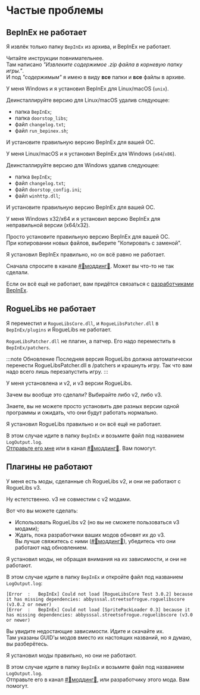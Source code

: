 # Частые проблемы


## BepInEx не работает

<FAQ>
<Question>

Я извлёк только папку `BepInEx` из архива, и BepInEx не работает.

</Question>

Читайте инструкции повнимательнее.  
Там написано *"Извлеките содержимое .zip файла в корневую папку игры."*.  
И под *"содержимым"* я имею в виду **все** папки и **все** файлы в архиве.

</FAQ>

<FAQ>
<Question>

У меня Windows и я установил BepInEx для Linux/macOS (`unix`).

</Question>

Деинсталлируйте версию для Linux/macOS удалив следующее:
- папка `BepInEx`;
- папка `doorstop_libs`;
- файл `changelog.txt`;
- файл `run_bepinex.sh`;

И установите правильную версию BepInEx для вашей ОС.

</FAQ>

<FAQ>
<Question>

У меня Linux/macOS и я установил BepInEx для Windows (`x64`/`x86`).

</Question>

Деинсталлируйте версию для Windows удалив следующее:
- папка `BepInEx`;
- файл `changelog.txt`;
- файл `doorstop_config.ini`;
- файл `winhttp.dll`;

И установите правильную версию BepInEx для вашей ОС.

</FAQ>

<FAQ>
<Question>У меня Windows x32/x64 и я установил версию BepInEx для неправильной версии (x64/x32).</Question>

Просто установите правильную версию BepInEx для вашей ОС.  
При копировании новых файлов, выберите "Копировать с заменой".

</FAQ>

<FAQ>
<Question>Я установил BepInEx правильно, но он всё равно не работает.</Question>

Сначала спросите в канале [#💬моддинг🔧](https://discord.gg/ja9B2VeReJ). Может вы что-то не так сделали.

Если он всё ещё не работает, вам придётся связаться с [разработчиками BepInEx](https://github.com/BepInEx/BepInEx/issues/new/choose).

</FAQ>

## RogueLibs не работает

<FAQ>
<Question>

Я переместил и `RogueLibsCore.dll`, и `RogueLibsPatcher.dll` в `BepInEx/plugins` и RogueLibs не работает.

</Question>

`RogueLibsPatcher.dll` не плагин, а патчер. Его надо переместить в `BepInEx/patchers`.

:::note Обновление
Последняя версия RogueLibs должна автоматически перенести RogueLibsPatcher.dll в /patchers и крашнуть игру. Так что вам надо всего лишь перезапустить игру.
:::

</FAQ>

<FAQ>
<Question>У меня установлена и v2, и v3 версии RogueLibs.</Question>

Зачем вы вообще это сделали? Выбирайте либо v2, либо v3.

Знаете, вы не можете просто установить две разных версии одной программы и ожидать, что они будут работать нормально.

</FAQ>

<FAQ>
<Question>Я установил RogueLibs правильно и он всё ещё не работает.</Question>

В этом случае идите в папку `BepInEx` и возьмите файл под названием `LogOutput.log`.  
[Отправьте его мне](https://discord.com/users/511178002277597185) или в канал [#💬моддинг🔧](https://discord.gg/ja9B2VeReJ). Вам помогут.

</FAQ>

## Плагины не работают

<FAQ>
<Question>У меня есть моды, сделанные сh RogueLibs v2, и они не работают с RogueLibs v3.</Question>

Ну естетственно. v3 не совместим с v2 модами.

Вот что вы можете сделать:
- Использовать RogueLibs v2 (но вы не сможете пользоваться v3 модами);
- Ждать, пока разработчики ваших модов обновят их до v3.  
  Вы лучше свяжитесь с ними ([#💬моддинг🔧](https://discord.gg/ja9B2VeReJ)), убедитесь что они работают над обновлением.

</FAQ>

<FAQ>
<Question>Я установил моды, не обращая внимания на их зависимости, и они не работают.</Question>

В этом случае идите в папку `BepInEx` и откройте файл под названием `LogOutput.log`:

```
[Error  :   BepInEx] Could not load [RogueLibsCore Test 3.0.2] because it has missing dependencies: abbysssal.streetsofrogue.roguelibscore (v3.0.2 or newer)
[Error  :   BepInEx] Could not load [SpritePackLoader 0.3] because it has missing dependencies: abbysssal.streetsofrogue.roguelibscore (v3.0 or newer)
```

Вы увидите недостающие зависимости. Идите и скачайте их.  
Там указаны GUID'ы модов вместо их настоящих названий, но я думаю, вы разберётесь.

</FAQ>

<FAQ>
<Question>Я установил моды правильно, но они не работают.</Question>

В этом случае идите в папку `BepInEx` и возьмите файл под названием `LogOutput.log`.  
Отправьте его в канал [#💬моддинг🔧](https://discord.gg/ja9B2VeReJ), или разработчику этого мода. Вам помогут.

</FAQ>
